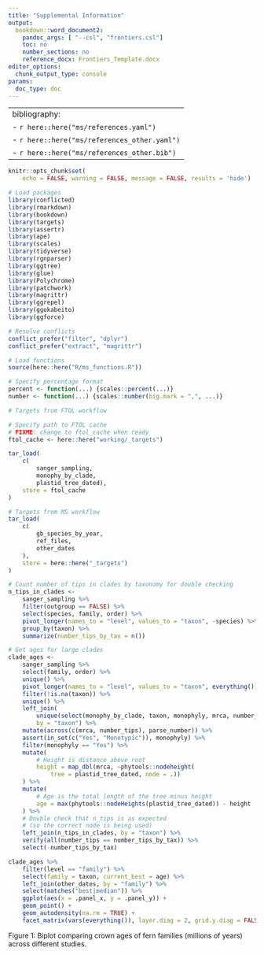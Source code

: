 ```yaml
---
title: "Supplemental Information"
output: 
  bookdown::word_document2:
    pandoc_args: [ "--csl", "frontiers.csl"]
    toc: no
    number_sections: no
    reference_docx: Frontiers_Template.docx
editor_options: 
  chunk_output_type: console
params:
  doc_type: doc
---
```


---
bibliography: 
- `r here::here("ms/references.yaml")`
- `r here::here("ms/references_other.yaml")`
- `r here::here("ms/references_other.bib")`
---

```r
knitr::opts_chunk$set(
	echo = FALSE, warning = FALSE, message = FALSE, results = 'hide')

# Load packages
library(conflicted)
library(rmarkdown)
library(bookdown)
library(targets)
library(assertr)
library(ape)
library(scales)
library(tidyverse)
library(rgnparser)
library(ggtree)
library(glue)
library(Polychrome)
library(patchwork)
library(magrittr)
library(ggrepel)
library(ggokabeito)
library(ggforce)

# Resolve conflicts
conflict_prefer("filter", "dplyr")
conflict_prefer("extract", "magrittr")

# Load functions
source(here::here("R/ms_functions.R"))

# Specify percentage format
percent <- function(...) {scales::percent(...)}
number <- function(...) {scales::number(big.mark = ",", ...)}
```

```r
# Targets from FTOL workflow

# Specify path to FTOL cache
# FIXME: change to ftol_cache when ready
ftol_cache <- here::here("working/_targets")

tar_load(
	c(
		sanger_sampling,
		monophy_by_clade,
		plastid_tree_dated),
	store = ftol_cache
)

# Targets from MS workflow
tar_load(
	c(
		gb_species_by_year,
		ref_files,
		other_dates
	),
	store = here::here("_targets")
)
```

```r
# Count number of tips in clades by taxonomy for double checking
n_tips_in_clades <-
	sanger_sampling %>%
	filter(outgroup == FALSE) %>%
	select(species, family, order) %>%
	pivot_longer(names_to = "level", values_to = "taxon", -species) %>%
	group_by(taxon) %>%
	summarize(number_tips_by_tax = n())

# Get ages for large clades
clade_ages <-
	sanger_sampling %>%
	select(family, order) %>%
	unique() %>%
	pivot_longer(names_to = "level", values_to = "taxon", everything()) %>%
	filter(!is.na(taxon)) %>%
	unique() %>%
	left_join(
		unique(select(monophy_by_clade, taxon, monophyly, mrca, number_tips)),
		by = "taxon") %>%
	mutate(across(c(mrca, number_tips), parse_number)) %>%
	assert(in_set(c("Yes", "Monotypic")), monophyly) %>%
	filter(monophyly == "Yes") %>%
	mutate(
		# Height is distance above root
		height = map_dbl(mrca, ~phytools::nodeheight(
			tree = plastid_tree_dated, node = .))
	) %>%
	mutate(
		# Age is the total length of the tree minus height
		age = max(phytools::nodeHeights(plastid_tree_dated)) - height
	) %>%
	# Double check that n_tips is as expected
	# (so the correct node is being used)
	left_join(n_tips_in_clades, by = "taxon") %>%
	verify(all(number_tips == number_tips_by_tax)) %>%
	select(-number_tips_by_tax)

clade_ages %>%
	filter(level == "family") %>%
	select(family = taxon, current_best = age) %>%
	left_join(other_dates, by = "family") %>%
	select(matches("best|median")) %>%
	ggplot(aes(x = .panel_x, y = .panel_y)) +
	geom_point() +
	geom_autodensity(na.rm = TRUE) +
	facet_matrix(vars(everything()), layer.diag = 2, grid.y.diag = FALSE)
```

Figure 1: Biplot comparing crown ages of fern families (millions of years) across different studies.